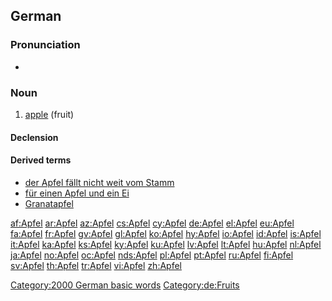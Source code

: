 {{also|Äpfel}}
==German==

===Pronunciation===
* {{IPA|/ˈapfəl/|lang=de}}

===Noun===
{{de-noun|g=m|genitive=Apfels|plural=Äpfel}}

# [[apple]] (fruit)

====Declension====
{{de-noun-m|s|pl=Äpfel}}

====Derived terms====
* [[der Apfel fällt nicht weit vom Stamm]]
* [[für einen Apfel und ein Ei]]
* [[Granatapfel]]

[[Category:2000 German basic words]]
[[Category:de:Fruits]]

[[af:Apfel]]
[[ar:Apfel]]
[[az:Apfel]]
[[cs:Apfel]]
[[cy:Apfel]]
[[de:Apfel]]
[[el:Apfel]]
[[eu:Apfel]]
[[fa:Apfel]]
[[fr:Apfel]]
[[gv:Apfel]]
[[gl:Apfel]]
[[ko:Apfel]]
[[hy:Apfel]]
[[io:Apfel]]
[[id:Apfel]]
[[is:Apfel]]
[[it:Apfel]]
[[ka:Apfel]]
[[ks:Apfel]]
[[ky:Apfel]]
[[ku:Apfel]]
[[lv:Apfel]]
[[lt:Apfel]]
[[hu:Apfel]]
[[nl:Apfel]]
[[ja:Apfel]]
[[no:Apfel]]
[[oc:Apfel]]
[[nds:Apfel]]
[[pl:Apfel]]
[[pt:Apfel]]
[[ru:Apfel]]
[[fi:Apfel]]
[[sv:Apfel]]
[[th:Apfel]]
[[tr:Apfel]]
[[vi:Apfel]]
[[zh:Apfel]]